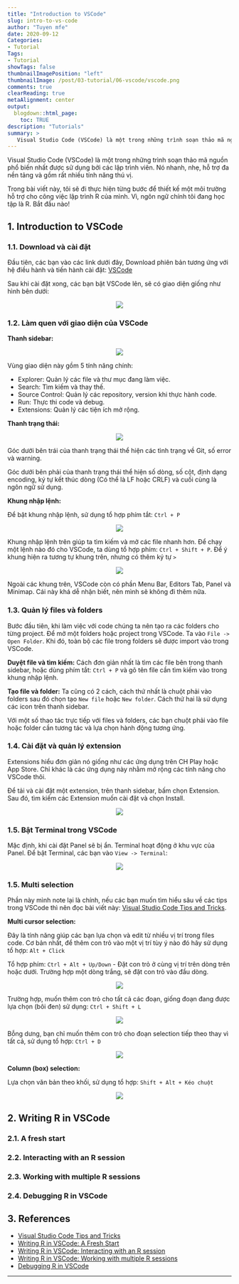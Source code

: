 ```yaml
---
title: "Introduction to VSCode"
slug: intro-to-vs-code
author: "Tuyen mfe"
date: 2020-09-12
Categories:
- Tutorial
Tags:
- Tutorial
showTags: false
thumbnailImagePosition: "left"
thumbnailImage: /post/03-tutorial/06-vscode/vscode.png
comments: true
clearReading: true
metaAlignment: center
output:
  blogdown::html_page:
    toc: TRUE
description: "Tutorials"
summary: >
   Visual Studio Code (VSCode) là một trong những trình soạn thảo mã nguồn phổ biến nhất được sử dụng bởi các lập trình viên. Nó nhanh, nhẹ, hỗ trợ đa nền tảng...
---
```


Visual Studio Code (VSCode) là một trong những trình soạn thảo mã nguồn phổ biến nhất được sử dụng bởi các lập trình viên. Nó nhanh, nhẹ, hỗ trợ đa nền tảng và gồm rất nhiều tính năng thú vị.

Trong bài viết này, tôi sẽ đi thực hiện từng bước để thiết kế một môi trường hỗ trợ cho công việc lập trình R của mình. Vì, ngôn ngữ chính tôi đang học tập là R. Bắt đầu nào!

## 1. Introduction to VSCode

### 1.1. Download và cài đặt

Đầu tiên, các bạn vào các link dưới đây, Download phiên bản tương ứng với hệ điều hành và tiến hành cài đặt: [VSCode](https://code.visualstudio.com/) 

Sau khi cài đặt xong, các bạn bật VSCode lên, sẽ có giao diện giống như hình bên dưới:

<p align="center"><img src="/post/03-tutorial/06-vscode/vscode-gui.png" style="max-width:75%"></p>


### 1.2. Làm quen với giao diện của VSCode

**Thanh sidebar:**

<p align="center"><img src="/post/03-tutorial/06-vscode/sidebar.png" style="max-width:40%"></p>

Vùng giao diện này gồm 5 tính năng chính:

- Explorer: Quản lý các file và thư mục đang làm việc.
- Search: Tìm kiếm và thay thế.
- Source Control: Quản lý các repository, version khi thực hành code. 
- Run: Thực thi code và debug.
- Extensions: Quản lý các tiện ích mở rộng.

**Thanh trạng thái:**

<p align="center"><img src="/post/03-tutorial/06-vscode/thanh-trang-thai.png" style="max-width:100%"></p>

Góc dưới bên trái của thanh trạng thái thể hiện các tình trạng về Git, số error và warning.

Góc dưới bên phải của thanh trạng thái thể hiện số dòng, số cột, định dạng encoding, ký tự kết thúc dòng (Có thể là LF hoặc CRLF) và cuối cùng là ngôn ngữ sử dụng.

**Khung nhập lệnh:**

Để bật khung nhập lệnh, sử dụng tổ hợp phím tắt: `Ctrl + P`

<p align="center"><img src="/post/03-tutorial/06-vscode/khung-nhap-lenh.png" style="max-width:100%"></p>

Khung nhập lệnh trên giúp ta tìm kiếm và mở các file nhanh hơn. Để chạy một lệnh nào đó cho VSCode, ta dùng tổ hợp phím: `Ctrl + Shift + P`. Để ý khung hiện ra tương tự khung trên, nhưng có thêm ký tự `>`

<p align="center"><img src="/post/03-tutorial/06-vscode/khung-nhap-lenh-2.png" style="max-width:100%"></p>

Ngoài các khung trên, VSCode còn có phần Menu Bar, Editors Tab, Panel và Minimap. Cái này khá dễ nhận biết, nên mình sẽ không đi thêm nữa.

### 1.3. Quản lý files và folders

Bước đầu tiên, khi làm việc với code chúng ta nên tạo ra các folders cho từng project. Để mở một folders hoặc project trong VSCode. Ta vào `File -> Open Folder`. Khi đó, toàn bộ các file trong folders sẽ được import vào trong VSCode.

**Duyệt file và tìm kiếm:** Cách đơn giản nhất là tìm các file bên trong thanh sidebar, hoặc dùng phím tắt: `Ctrl + P` và gõ tên file cần tìm kiếm vào trong khung nhập lệnh.

**Tạo file và folder:** Ta cũng có 2 cách, cách thứ nhất là chuột phải vào folders sau đó chọn tạo `New file` hoặc `New folder`. Cách thứ hai là sử dụng các icon trên thanh sidebar.

Với một số thao tác trực tiếp với files và folders, các bạn chuột phải vào file hoặc folder cần tương tác và lựa chọn hành động tương ứng.

### 1.4. Cài đặt và quản lý extension

Extensions hiểu đơn giản nó giống như các ứng dụng trên CH Play hoặc App Store. Chỉ khác là các ứng dụng này nhằm mở rộng các tính năng cho VSCode thôi. 

Để tải và cài đặt một extension, trên thanh sidebar, bấm chọn Extension. Sau đó, tìm kiếm các Extension muốn cài đặt và chọn Install.

<p align="center"><img src="/post/03-tutorial/06-vscode/extension.png" style="max-width:80%"></p>

### 1.5. Bật Terminal trong VSCode

Mặc định, khi cài đặt Panel sẽ bị ẩn. Terminal hoạt động ở khu vực của Panel. Để bật Terminal, các bạn vào `View -> Terminal`:

<p align="center"><img src="/post/03-tutorial/06-vscode/terminal.png" style="max-width:70%"></p>

### 1.5. Multi selection

Phần này mình note lại là chính, nếu các bạn muốn tìm hiểu sâu về các tips trong VSCode thì nên đọc bài viết này: [Visual Studio Code Tips and Tricks](https://code.visualstudio.com/docs/getstarted/tips-and-tricks).

**Multi cursor selection:**

Đây là tính năng giúp các bạn lựa chọn và edit từ nhiều vị trí trong files code. Cơ bản nhất, để thêm con trỏ vào một vị trí tùy ý nào đó hãy sử dụng tổ hợp: `Alt + Click`

Tổ hợp phím: `Ctrl + Alt + Up/Down` - Đặt con trỏ ở cùng vị trí trên dòng trên hoặc dưới. Trường hợp một dòng trắng, sẽ đặt con trỏ vào đầu dòng.

<p align="center"><img src="/post/03-tutorial/06-vscode/multicursor.gif" style="max-width:100%"></p>

Trường hợp, muốn thêm con trỏ cho tất cả các đoạn, giống đoạn đang được lựa chọn (bôi đen) sử dụng: `Ctrl + Shift + L`

<p align="center"><img src="/post/03-tutorial/06-vscode/add_cursor_current_selection.gif" style="max-width:100%"></p>

Bỗng dưng, bạn chỉ muốn thêm con trỏ cho đoạn selection tiếp theo thay vì tất cả, sử dụng tổ hợp: `Ctrl + D`

<p align="center"><img src="/post/03-tutorial/06-vscode/add_cursor_current_selection_one_by_one.gif" style="max-width:100%"></p>

**Column (box) selection:**

Lựa chọn văn bản theo khối, sử dụng tổ hợp: `Shift + Alt + Kéo chuột`

<p align="center"><img src="/post/03-tutorial/06-vscode/column-select.gif" style="max-width:100%"></p>

## 2. Writing R in VSCode

### 2.1. A fresh start

### 2.2. Interacting with an R session

### 2.3. Working with multiple R sessions

### 2.4. Debugging R in VSCode

## 3. References

- [Visual Studio Code Tips and Tricks](https://code.visualstudio.com/docs/getstarted/tips-and-tricks)
- [Writing R in VSCode: A Fresh Start]()
- [Writing R in VSCode: Interacting with an R session](https://renkun.me/2019/12/26/writing-r-in-vscode-interacting-with-an-r-session/)
- [Writing R in VSCode: Working with multiple R sessions](https://renkun.me/2020/04/14/writing-r-in-vscode-working-with-multiple-r-sessions/)
- [Debugging R in VSCode](https://renkun.me/2020/09/13/debugging-r-in-vscode/)

---
